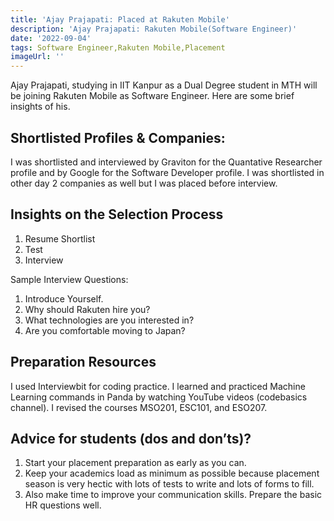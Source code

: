 ```yaml
---
title: 'Ajay Prajapati: Placed at Rakuten Mobile'
description: 'Ajay Prajapati: Rakuten Mobile(Software Engineer)'
date: '2022-09-04'
tags: Software Engineer,Rakuten Mobile,Placement
imageUrl: ''
---
```


Ajay Prajapati, studying in IIT Kanpur as a Dual Degree student in MTH will be joining Rakuten Mobile as Software Engineer. Here are some brief
insights of his.

## Shortlisted Profiles & Companies:
I was shortlisted and interviewed by Graviton for the Quantative Researcher profile and by
Google for the Software Developer profile. I was shortlisted in other day 2 companies as well
but I was placed before interview.

## Insights on the Selection Process
1. Resume Shortlist
2. Test
3. Interview

Sample Interview Questions:

1) Introduce Yourself.
2) Why should Rakuten hire you?
3) What technologies are you interested in?
4) Are you comfortable moving to Japan?


##  Preparation Resources
I used Interviewbit for coding practice. I learned and practiced Machine Learning commands
in Panda by watching YouTube videos (codebasics channel). I revised the courses MSO201,
ESC101, and ESO207.

## Advice for students (dos and don’ts)? 
1. Start your placement preparation as early as you can.
2. Keep your academics load as minimum as possible because placement season is very hectic with lots of tests to write and lots of forms to fill.
3. Also make time to improve your communication skills. Prepare the basic HR questions well.

